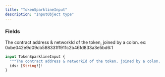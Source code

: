 ```yaml
---
title: "TokenSparklineInput"
description: "InputObject type"
---
```


### Fields

<ResponseField name="ids" type="[String!]!" required>
  The contract address & networkId of the token, joined by a colon. ex: 0xbe042e9d09cb588331ff911c2b46fd833a3e5bd6:1
</ResponseField>


```graphql TokenSparklineInput
input TokenSparklineInput {
  """The contract address & networkId of the token, joined by a colon. ex: 0xbe042e9d09cb588331ff911c2b46fd833a3e5bd6:1"""
  ids: [String!]!
}
```
